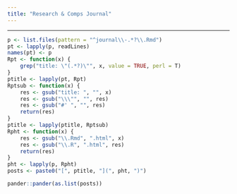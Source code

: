 ```yaml
---
title: "Research & Comps Journal"
---
```


<hr class="Bold" />

```r
p <- list.files(pattern = "^journal\\-.*?\\.Rmd")
pt <- lapply(p, readLines)
names(pt) <- p
Rpt <- function(x) {
    grep("title: \"(.*?)\"", x, value = TRUE, perl = T)
}
ptitle <- lapply(pt, Rpt)
Rptsub <- function(x) {
	res <- gsub("title: ", "", x)
	res <- gsub("\\\"", "", res)
	res <- gsub("#' ", "", res)
	return(res)
}
ptitle <- lapply(ptitle, Rptsub)
Rpht <- function(x) {
	res <- gsub("\\.Rmd", ".html", x)
	res <- gsub("\\.R", ".html", res)
	return(res)
}
pht <- lapply(p, Rpht)
posts <- paste0("[", ptitle, "](", pht, ")")

pander::pander(as.list(posts))
```
